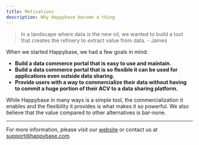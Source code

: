 ```yaml
---
title: Motivations
description: Why Happybase become a thing
---
```


> In a landscape where data is the new oil, we wanted to build a tool that creates the refinery to extract value from data. - James

When we started Happybase, we had a few goals in mind:

- **Build a data commerce portal that is easy to use and maintain.**
- **Build a data commerce portal that is so flexible it can be used for applications even outside data sharing.**
- **Provide users with a way to commercialize their data without having to commit a huge portion of their ACV to a data sharing platform.**

While Happybase in many ways is a simple tool, the commercialization it enables and the flexibility it provides is what makes it so powerful. We also believe that the value compared to other alternatives is bar-none.

---

For more information, please visit our [website](https://www.happybase.co) or contact us at [support@happybase.com](mailto:support@happybase.com).
